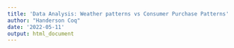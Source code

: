```yaml
---
title: 'Data Analysis: Weather patterns vs Consumer Purchase Patterns'
author: "Handerson Coq"
date: '2022-05-11'
output: html_document
---
```

